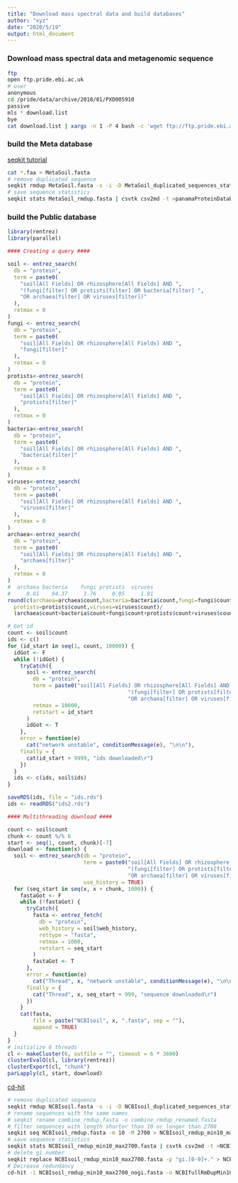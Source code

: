 ```yaml
---
title: "Download mass spectral data and build databases"
author: "xyz"
date: "2020/5/19"
output: html_document
---
```


### Download mass spectral data and metagenomic sequence

```bash
ftp
open ftp.pride.ebi.ac.uk
# user
anonymous
cd /pride/data/archive/2018/01/PXD005910
passive
mls * download.list
bye
cat download.list | xargs -n 1 -P 4 bash -c 'wget ftp://ftp.pride.ebi.ac.uk/pride/data/archive/2018/01/PXD005910/$0'  &> downloadlog &
```

### build the Meta database
  
[seqkit tutorial](https://bioinf.shenwei.me/seqkit/usage/)  
  
```bash
cat *.faa > MetaSoil.fasta
# remove duplicated sequence
seqkit rmdup MetaSoil.fasta -s -i -D MetaSoil_duplicated_sequences_statistics -d MetaSoil_duplicated_sequences -o MetaSoil_rmdup.fasta
# save sequence statistics
seqkit stats MetaSoil_rmdup.fasta | csvtk csv2md -t >panamaProteinDatabaseRmDup.txt
```

### build the Public database

```r
library(rentrez)
library(parallel)

#### Creating a query ####

soil <- entrez_search(
  db = "protein",
  term = paste0(
    "soil[All Fields] OR rhizosphere[All Fields] AND ",
    "(fungi[filter] OR protists[filter] OR bacteria[filter] ",
    "OR archaea[filter] OR viruses[filter])"
  ),
  retmax = 0
)
fungi <- entrez_search(
  db = "protein",
  term = paste0(
    "soil[All Fields] OR rhizosphere[All Fields] AND ",
    "fungi[filter]"
  ),
  retmax = 0
)
protists<-entrez_search(
  db = "protein",
  term = paste0(
    "soil[All Fields] OR rhizosphere[All Fields] AND ",
    "protists[filter]"
  ),
  retmax = 0
)
bacteria<-entrez_search(
  db = "protein",
  term = paste0(
    "soil[All Fields] OR rhizosphere[All Fields] AND ",
    "bacteria[filter]"
  ),
  retmax = 0
)
viruses<-entrez_search(
  db = "protein",
  term = paste0(
    "soil[All Fields] OR rhizosphere[All Fields] AND ",
    "viruses[filter]"
  ),
  retmax = 0
)
archaea<-entrez_search(
  db = "protein",
  term = paste0(
    "soil[All Fields] OR rhizosphere[All Fields] AND ",
    "archaea[filter]"
  ),
  retmax = 0
)
#  archaea bacteria    fungi protists  viruses 
#     0.81    94.37     3.76     0.05     1.01
round(c(archaea=archaea$count,bacteria=bacteria$count,fungi=fungi$count,
  protists=protists$count,viruses=viruses$count)/
  (archaea$count+bacteria$count+fungi$count+protists$count+viruses$count)*100,2)

# Get id
count <- soil$count
ids <- c()
for (id_start in seq(1, count, 10000)) {
  idGot <- F
  while (!idGot) {
    tryCatch({
      soil <- entrez_search(
        db = "protein",
        term = paste0("soil[All Fields] OR rhizosphere[All Fields] AND ",
                                      "(fungi[filter] OR protists[filter] OR bacteria[filter] ",
                                      "OR archaea[filter] OR viruses[filter])"),
        retmax = 10000,
        retstart = id_start
      )
      idGot <- T
    },
    error = function(e)
      cat("network unstable", conditionMessage(e), "\n\n"),
    finally = {
      cat(id_start + 9999, "ids downloaded\r")
    })
  }
  ids <- c(ids, soil$ids)
}

saveRDS(ids, file = "ids.rds")
ids <- readRDS("ids2.rds")

#### Multithreading download ####

count <- soil$count
chunk <- count %/% 6
start <- seq(1, count, chunk)[-7]
download <- function(x) {
  soil <- entrez_search(db = "protein",
                        term = paste0("soil[All Fields] OR rhizosphere[All Fields] AND ",
                                      "(fungi[filter] OR protists[filter] OR bacteria[filter] ",
                                      "OR archaea[filter] OR viruses[filter])"),
                        use_history = TRUE)
  for (seq_start in seq(x, x + chunk, 1000)) {
    fastaGot <- F
    while (!fastaGot) {
      tryCatch({
        fasta <- entrez_fetch(
          db = "protein",
          web_history = soil$web_history,
          rettype = "fasta",
          retmax = 1000,
          retstart = seq_start
        )
        fastaGot <- T
      },
      error = function(e)
        cat("Thread", x, "network unstable", conditionMessage(e), "\n\n"),
      finally = {
        cat("Thread", x, seq_start + 999, "sequence downloaded\r")
      })
    }
    cat(fasta,
        file = paste("NCBIsoil", x, ".fasta", sep = ""),
        append = TRUE)
  }
}
# initialize 6 threads
cl <- makeCluster(6, outfile = "", timeout = 6 * 3600) 
clusterEvalQ(cl, library(rentrez))
clusterExport(cl, "chunk")
parLapply(cl, start, download) 
```
  
[cd-hit](https://github.com/weizhongli/cdhit/wiki)  

```bash
# remove duplicated sequence
seqkit rmdup NCBIsoil.fasta -s -i -D NCBIsoil_duplicated_sequences_statistics -d NCBIsoil_duplicated_sequences -o NCBIsoil_rmdup.fasta
# rename sequences with the same names
# seqkit rename combine_rmdup.fasta -o combine_rmdup_renamed.fasta
# filter sequences with length shorter than 10 or longer than 2700
seqkit seq NCBIsoil_rmdup.fasta -m 10 -M 2700 > NCBIsoil_rmdup_min10_max2700.fasta
# save sequence statistics
seqkit stats NCBIsoil_rmdup_min10_max2700.fasta | csvtk csv2md -t >NCBIsoil_rmdup_min10_max2700.txt
# delete gi number
seqkit replace NCBIsoil_rmdup_min10_max2700.fasta -p "gi.[0-9]+." > NCBIsoil_rmdup_min10_max2700_nogi.fasta
# Decrease redundancy
cd-hit -i NCBIsoil_rmdup_min10_max2700_nogi.fasta -o NCBIfullRmDupMin10Max2700Cluster90.fasta -c 0.9 -M 8000 -T 4
```

